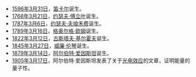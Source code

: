 *[[1596年|1596年]][[3月31日|3月31日]]，[[笛卡尔|笛卡尔]]诞生。
*[[1768年|1768年]][[3月21日|3月21日]]，[[约瑟夫·傅立叶|约瑟夫·傅立叶]]诞生。
*[[1787年|1787年]][[3月6日|3月6日]]，[[约瑟夫·夫琅禾费|约瑟夫·夫琅禾费]]诞生。
*[[1789年|1789年]][[3月16日|3月16日]]，[[格奥尔格·欧姆|格奥尔格·欧姆]]诞生。
*[[1822年|1822年]][[3月12日|3月12日]]，[[古斯塔夫·基尔霍夫|古斯塔夫·基尔霍夫]]诞生。
*[[1845年|1845年]][[3月27日|3月27日]]，[[威廉·伦琴|威廉·伦琴]]诞生。
*[[1879年|1879年]][[3月14日|3月14日]]，[[阿尔伯特·爱因斯坦|阿尔伯特·爱因斯坦]]诞生。
*[[1905年|1905年]][[3月17日|3月17日]]，阿尔伯特·爱因斯坦发表了关于[[光电效应|光电效应]]的文章，证明能量的量子性。